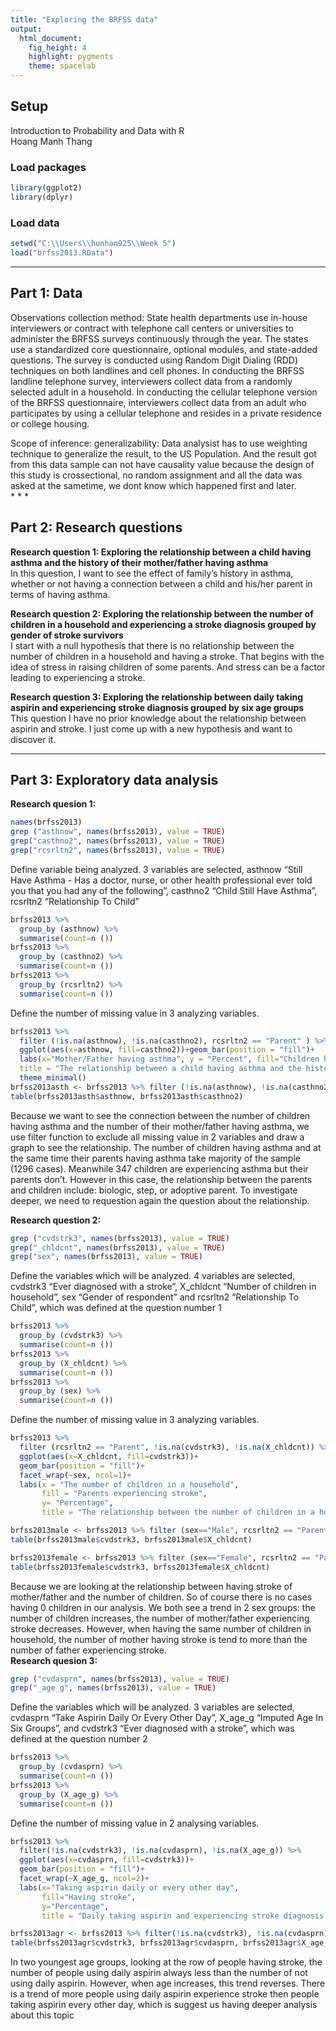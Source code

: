 ```yaml
---
title: "Exploring the BRFSS data"
output: 
  html_document: 
    fig_height: 4
    highlight: pygments
    theme: spacelab
---
```


## Setup
Introduction to Probability and Data with R <br />
Hoang Manh Thang 



### Load packages

```r
library(ggplot2)
library(dplyr)
```

### Load data

```r
setwd("C:\\Users\\hunhan925\\Week 5")
load("brfss2013.RData")
```



* * *

## Part 1: Data

Observations collection method: State health departments use in-house interviewers or contract with telephone call centers or universities to administer the BRFSS surveys continuously through the year. The states use a standardized core questionnaire, optional modules, and state-added questions. The survey is conducted using Random Digit Dialing (RDD) techniques on both landlines and cell phones. In conducting the BRFSS landline telephone survey, interviewers collect data from a randomly selected adult in a household. In conducting the cellular telephone version of the BRFSS questionnaire, interviewers collect data from an adult who participates by using a cellular telephone and resides in a private residence or college housing.

Scope of inference: generalizability: Data analysist has to use weighting technique to generalize the result, to the US Population. And the result got from this data sample can not have causality value because the design of this study is crossectional, no random assignment and all the data was asked at the sametime, we dont know which happened first and later.    
* * *

## Part 2: Research questions

**Research question 1: Exploring the relationship between a child having asthma and the history of their mother/father having asthma** <br />
In this question, I want to see the effect of family's history in asthma, whether or not having a connection between a child and his/her parent in terms of having asthma. 

**Research question 2: Exploring the relationship between the number of children in a household and experiencing a stroke diagnosis grouped by gender of stroke survivors**<br />
I start with a null hypothesis that there is no relationship between the number of children in a household and having a stroke. That begins with the idea of stress in raising children of some parents. And stress can be a factor leading to experiencing a stroke.

**Research question 3: Exploring the relationship between daily taking aspirin and experiencing stroke diagnosis grouped by six age groups**<br />
This question I have no prior knowledge about the relationship between aspirin and stroke. I just come up with a new hypothesis and want to discover it.


* * *

## Part 3: Exploratory data analysis


**Research quesion 1:**

```r
names(brfss2013)
grep ("asthnow", names(brfss2013), value = TRUE)
grep("casthno2", names(brfss2013), value = TRUE)
grep("rcsrltn2", names(brfss2013), value = TRUE)
```
Define variable being analyzed. 3 variables are selected, asthnow "Still Have Asthma - Has a doctor, nurse, or other health professional ever told you that you had any of the following", casthno2 "Child Still Have Asthma", rcsrltn2 "Relationship To Child"  
```r
brfss2013 %>%
  group_by (asthnow) %>%
  summarise(count=n ())
brfss2013 %>%
  group_by (casthno2) %>%
  summarise(count=n ())
brfss2013 %>%
  group_by (rcsrltn2) %>%
  summarise(count=n ())
```
Define the number of missing value in 3 analyzing variables.
```r
brfss2013 %>%
  filter (!is.na(asthnow), !is.na(casthno2), rcsrltn2 == "Parent" ) %>%
  ggplot(aes(x=asthnow, fill=casthno2))+geom_bar(position = "fill")+
  labs(x="Mother/Father having asthma", y = "Percent", fill="Children having asthma", 
  title = "The relationship between a child having asthma and the history of their mother/father having asthma")+
  theme_minimal()
brfss2013asth <- brfss2013 %>% filter (!is.na(asthnow), !is.na(casthno2), rcsrltn2 == "Parent" )
table(brfss2013asth$asthnow, brfss2013asth$casthno2)
```
Because we want to see the connection between the number of children having asthma and the number of their mother/father having asthma, we use filter function to exclude all missing value in 2 variables and draw a graph to see the relationship.
The number of children having asthma and at the same time their parents having asthma take majority of the sample (1296 cases). Meanwhile 347 children are experiencing asthma but their parents don't. However in this case, the relationship between the parents and children include: biologic, step, or adoptive parent. To investigate deeper, we need to requestion again the question about the relationship. 



**Research question 2:**

```r
grep ("cvdstrk3", names(brfss2013), value = TRUE)
grep("_chldcnt", names(brfss2013), value = TRUE)
grep("sex", names(brfss2013), value = TRUE)
```
Define the variables which will be analyzed. 4 variables are selected, cvdstrk3 "Ever diagnosed with a stroke", X_chldcnt "Number of children in household", sex "Gender of respondent" and rcsrltn2 "Relationship To Child", which was defined at the question number 1 
```r
brfss2013 %>%
  group_by (cvdstrk3) %>%
  summarise(count=n ())
brfss2013 %>%
  group_by (X_chldcnt) %>%
  summarise(count=n ())
brfss2013 %>%
  group_by (sex) %>%
  summarise(count=n ())
```
Define the number of missing value in 3 analyzing variables.
```r
brfss2013 %>%
  filter (rcsrltn2 == "Parent", !is.na(cvdstrk3), !is.na(X_chldcnt)) %>%
  ggplot(aes(x=X_chldcnt, fill=cvdstrk3))+
  geom_bar(position = "fill")+
  facet_wrap(~sex, ncol=1)+
  labs(x = "The number of children in a household", 
       fill = "Parents experiencing stroke", 
       y= "Percentage",
       title = "The relationship between the number of children in a household and their parents experiencing stroke")

brfss2013male <- brfss2013 %>% filter (sex=="Male", rcsrltn2 == "Parent", !is.na(cvdstrk3), !is.na(X_chldcnt)) 
table(brfss2013male$cvdstrk3, brfss2013male$X_chldcnt)

brfss2013female <- brfss2013 %>% filter (sex=="Female", rcsrltn2 == "Parent", !is.na(cvdstrk3), !is.na(X_chldcnt)) 
table(brfss2013female$cvdstrk3, brfss2013female$X_chldcnt)
```
Because we are looking at the relationship between having stroke of mother/father and the number of children. So of course there is no cases having 0 children in our analysis. We both see a trend in 2 sex groups: the number of children increases, the number of mother/father experiencing stroke decreases. However, when having the same number of children in household, the number of mother having stroke is tend to more than the number of father experiencing stroke.  
**Research quesion 3:**

```r
grep ("cvdasprn", names(brfss2013), value = TRUE)
grep("_age_g", names(brfss2013), value = TRUE)
```
Define the variables which will be analyzed. 3 variables are selected, cvdasprn "Take Aspirin Daily Or Every Other Day", X_age_g "Imputed Age In Six Groups", and cvdstrk3 "Ever diagnosed with a stroke", which was defined at the question number 2
```r
brfss2013 %>%
  group_by (cvdasprn) %>%
  summarise(count=n ())
brfss2013 %>%
  group_by (X_age_g) %>%
  summarise(count=n ())
```
Define the number of missing value in 2 analysing variables.
```r
brfss2013 %>% 
  filter(!is.na(cvdstrk3), !is.na(cvdasprn), !is.na(X_age_g)) %>% 
  ggplot(aes(x=cvdasprn, fill=cvdstrk3))+
  geom_bar(position = "fill")+
  facet_wrap(~X_age_g, ncol=2)+
  labs(x="Taking aspirin daily or every other day", 
       fill="Having stroke", 
       y="Percentage",
       title = "Daily taking aspirin and experiencing stroke diagnosis grouped by six age groups")

brfss2013agr <- brfss2013 %>% filter(!is.na(cvdstrk3), !is.na(cvdasprn), !is.na(X_age_g))  
table(brfss2013agr$cvdstrk3, brfss2013agr$cvdasprn, brfss2013agr$X_age_g) 
```
In two youngest age groups, looking at the row of people having stroke, the number of people using daily aspirin always less than the number of not using daily aspirin. However, when age increases, this trend reverses. There is a trend of more people using daily aspirin experience stroke then people taking aspirin every other day, which is suggest us having deeper analysis about this topic 
